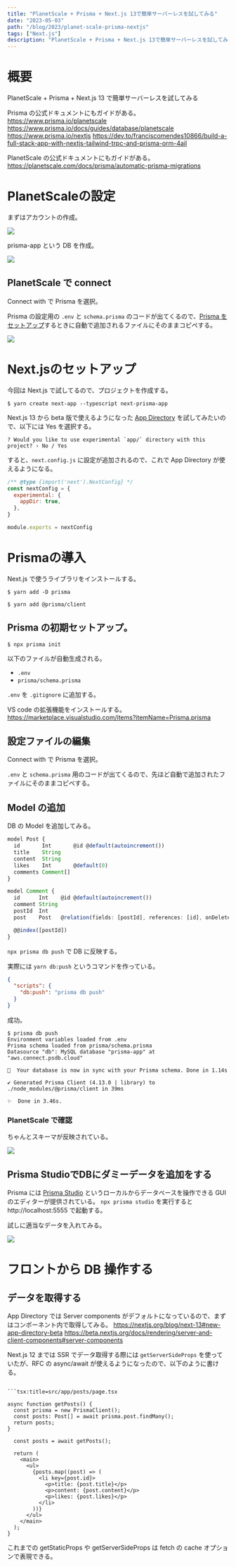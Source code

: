 ```yaml
---
title: "PlanetScale + Prisma + Next.js 13で簡単サーバーレスを試してみる"
date: "2023-05-03"
path: "/blog/2023/planet-scale-prisma-nextjs"
tags: ["Next.js"]
description: "PlanetScale + Prisma + Next.js 13で簡単サーバーレスを試してみる。"
---
```



# 概要

PlanetScale + Prisma + Next.js 13 で簡単サーバーレスを試してみる

Prisma の公式ドキュメントにもガイドがある。
https://www.prisma.io/planetscale
https://www.prisma.io/docs/guides/database/planetscale
https://www.prisma.io/nextjs
https://dev.to/franciscomendes10866/build-a-full-stack-app-with-nextjs-tailwind-trpc-and-prisma-orm-4ail

PlanetScale の公式ドキュメントにもガイドがある。
https://planetscale.com/docs/prisma/automatic-prisma-migrations

# PlanetScaleの設定

まずはアカウントの作成。

<img src="./img/1.png" />

prisma-app という DB を作成。

<img src="./img/2.png" />

## PlanetScale で connect

Connect with で Prisma を選択。

Prisma の設定用の `.env` と `schema.prisma` のコードが出てくるので、[Prisma をセットアップ](/blog/2023/planet-scale-prisma-nextjs#prisma-%E3%81%AE%E5%88%9D%E6%9C%9F%E3%82%BB%E3%83%83%E3%83%88%E3%82%A2%E3%83%83%E3%83%97)するときに自動で追加されるファイルにそのままコピペする。

<img src="./img/3.png" />

# Next.jsのセットアップ

今回は Next.js で試してるので、プロジェクトを作成する。

```shell
$ yarn create next-app --typescript next-prisma-app
```

Next.js 13 から beta 版で使えるようになった [App Directory](https://beta.nextjs.org/docs/app-directory-roadmap) を試してみたいので、以下には Yes を選択する。

```shell
? Would you like to use experimental `app/` directory with this project? › No / Yes
```

すると、`next.config.js` に設定が追加されるので、これで App Directory が使えるようになる。

```js:title=next.config.js
/** @type {import('next').NextConfig} */
const nextConfig = {
  experimental: {
    appDir: true,
  },
}

module.exports = nextConfig

```

# Prismaの導入

Next.js で使うライブラリをインストールする。

```shell
$ yarn add -D prisma
```

```shell
$ yarn add @prisma/client
```

## Prisma の初期セットアップ。

```shell
$ npx prisma init
```

以下のファイルが自動生成される。

- `.env`
- `prisma/schema.prisma`

`.env` を `.gitignore` に追加する。

VS code の拡張機能をインストールする。
https://marketplace.visualstudio.com/items?itemName=Prisma.prisma

## 設定ファイルの編集

Connect with で Prisma を選択。

`.env` と `schema.prisma` 用のコードが出てくるので、先ほど自動で追加されたファイルにそのままコピペする。

## Model の追加

DB の Model を追加してみる。

```ts
model Post {
  id       Int       @id @default(autoincrement())
  title    String
  content  String
  likes    Int       @default(0)
  comments Comment[]
}

model Comment {
  id      Int    @id @default(autoincrement())
  comment String
  postId  Int
  post    Post   @relation(fields: [postId], references: [id], onDelete: Cascade)

  @@index([postId])
}
```

`npx prisma db push` で DB に反映する。

実際には `yarn db:push` というコマンドを作っている。

```json:title=package.json
{
  "scripts": {
    "db:push": "prisma db push"
  }
}
```

成功。

```shell
$ prisma db push
Environment variables loaded from .env
Prisma schema loaded from prisma/schema.prisma
Datasource "db": MySQL database "prisma-app" at "aws.connect.psdb.cloud"

🚀  Your database is now in sync with your Prisma schema. Done in 1.14s

✔ Generated Prisma Client (4.13.0 | library) to ./node_modules/@prisma/client in 39ms

✨  Done in 3.46s.
```

### PlanetScale で確認

ちゃんとスキーマが反映されている。

<img src="./img/5.png" />

## Prisma StudioでDBにダミーデータを追加をする

Prisma には [Prisma Studio](https://www.prisma.io/studio) というローカルからデータベースを操作できる GUI のエディターが提供されている。
`npx prisma studio` を実行すると http://localhost:5555 で起動する。

試しに適当なデータを入れてみる。

<img src="./img/6.png" />

<LinkCard url="https://www.prisma.io/studio" />

# フロントから DB 操作する

## データを取得する

App Directory では Server components がデフォルトになっているので、まずはコンポーネント内で取得してみる。
https://nextjs.org/blog/next-13#new-app-directory-beta
https://beta.nextjs.org/docs/rendering/server-and-client-components#server-components

Next.js 12 までは SSR でデータ取得する際には `getServerSideProps` を使っていたが、RFC の async/await が使えるようになったので、以下のように書ける。

````tsx:title=src/app/posts/page.tsx

```tsx:title=src/app/posts/page.tsx

async function getPosts() {
  const prisma = new PrismaClient();
  const posts: Post[] = await prisma.post.findMany();
  return posts;
}

  const posts = await getPosts();

  return (
    <main>
      <ul>
        {posts.map((post) => (
          <li key={post.id}>
            <p>title: {post.title}</p>
            <p>content: {post.content}</p>
            <p>likes: {post.likes}</p>
          </li>
        ))}
      </ul>
    </main>
  );
}
````

これまでの getStaticProps や getServerSideProps は fetch の cache オプションで表現できる。

<LinkCard url="https://nextjs.org/blog/next-13#data-fetching" />

<LinkCard url="https://nextjs.org" />
